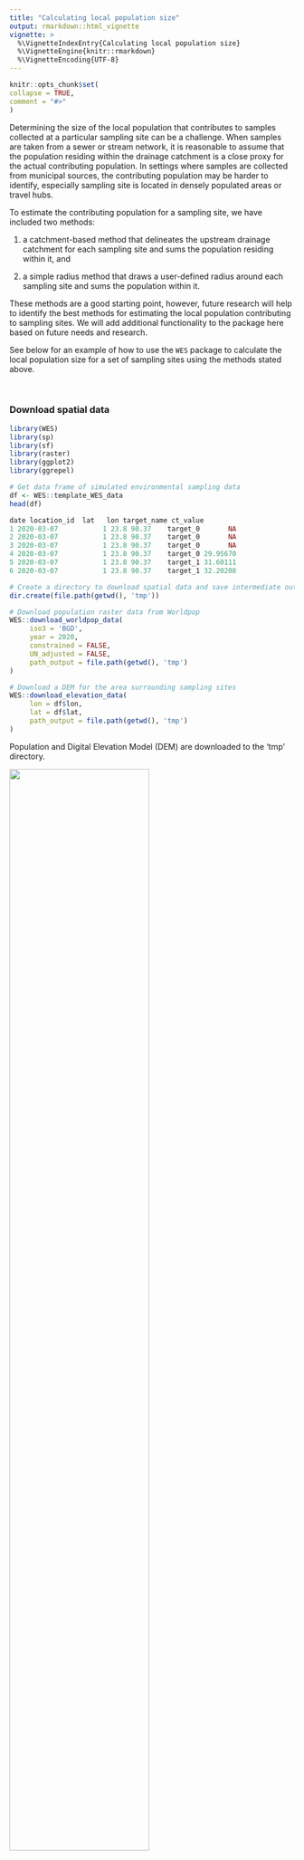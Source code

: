 ```yaml
---
title: "Calculating local population size"
output: rmarkdown::html_vignette
vignette: >
  %\VignetteIndexEntry{Calculating local population size}
  %\VignetteEngine{knitr::rmarkdown}
  %\VignetteEncoding{UTF-8}
---
```

  
```r
knitr::opts_chunk$set(
collapse = TRUE,
comment = "#>"
)
```

Determining the size of the local population that contributes to samples collected at a particular sampling site can be a challenge. When samples are taken from a sewer or stream network, it is reasonable to assume that the population residing within the drainage catchment is a close proxy for the actual contributing population. In settings where samples are collected from municipal sources, the contributing population may be harder to identify, especially sampling site is located in densely populated areas or travel hubs. 

To estimate the contributing population for a sampling site, we have included two methods: 

1) a catchment-based method that delineates the upstream drainage catchment for each sampling site and sums the population residing within it, and

2) a simple radius method that draws a user-defined radius around each sampling site and sums the population within it. 

These methods are a good starting point, however, future research will help to identify the best methods for estimating the local population contributing to sampling sites. We will add additional functionality to the package here based on future needs and research. 

See below for an example of how to use the `WES` package to calculate the local population size for a set of sampling sites using the methods stated above.

\

### Download spatial data
``` r
library(WES)
library(sp)
library(sf)
library(raster)
library(ggplot2)
library(ggrepel)
```

``` r
# Get data frame of simulated environmental sampling data
df <- WES::template_WES_data
head(df)

date location_id  lat   lon target_name ct_value
1 2020-03-07           1 23.8 90.37    target_0       NA
2 2020-03-07           1 23.8 90.37    target_0       NA
3 2020-03-07           1 23.8 90.37    target_0       NA
4 2020-03-07           1 23.8 90.37    target_0 29.95670
5 2020-03-07           1 23.8 90.37    target_1 31.60111
6 2020-03-07           1 23.8 90.37    target_1 32.20208

# Create a directory to download spatial data and save intermediate output
dir.create(file.path(getwd(), 'tmp'))

# Download population raster data from Worldpop
WES::download_worldpop_data(
     iso3 = 'BGD',
     year = 2020,
     constrained = FALSE,
     UN_adjusted = FALSE,
     path_output = file.path(getwd(), 'tmp')
)

# Download a DEM for the area surrounding sampling sites
WES::download_elevation_data(
     lon = df$lon,
     lat = df$lat,
     path_output = file.path(getwd(), 'tmp')
)
```

Population and Digital Elevation Model (DEM) are downloaded to the 'tmp' directory.

![](../man/figures/dir_download.png){width=70%}

\

### Calculate local population
``` r
# Delineate drainage catchments and calculate the population size within them
pop_catchment <- WES::get_population_catchment(
     lon = df$lon,
     lat = df$lat,
     path_pop_raster = file.path(getwd(), 'tmp/bgd_ppp_2020.tif'),
     path_dem_raster = file.path(getwd(), 'tmp/dem.tif'),
     path_stream_shp = NULL,
     path_output = file.path(getwd(), 'tmp')
)

pop_catchment

lon   lat catchment_area_km2 population_catchment
1 90.37 23.80              712.2                69635
2 90.38 23.80               31.0                 2834
3 90.37 23.81                5.2                  279

pop_radius <- WES::get_population_radius(
     lon = df$lon,
     lat = df$lat,
     radius = 300,
     path_pop_raster = file.path(getwd(), 'tmp/bgd_ppp_2020.tif'),
     path_output = file.path(getwd(), 'tmp')
)

pop_radius

    lon   lat population_radius_300
1 90.37 23.80                 62868
2 90.38 23.80                 38588
3 90.37 23.81                 21450

# Merge with environmental sampling data
result <- merge(df, pop_catchment, by=c('lon', 'lat'), all.x=T)
result <- merge(result, pop_radius, by=c('lon', 'lat'), all.x=T)
head(result)

    lon  lat       date location_id target_name ct_value catchment_area_km2 population_catchment population_radius_300
1 90.37 23.8 2020-03-07           1    target_0       NA              712.2                69635                 62868
2 90.37 23.8 2020-03-07           1    target_0       NA              712.2                69635                 62868
3 90.37 23.8 2020-03-07           1    target_0       NA              712.2                69635                 62868
4 90.37 23.8 2020-03-07           1    target_0 29.95670              712.2                69635                 62868
5 90.37 23.8 2020-03-07           1    target_1 31.60111              712.2                69635                 62868
6 90.37 23.8 2020-03-07           1    target_1 32.20208              712.2                69635                 62868

```

The intermediate spatial data produced in the delineation of drainage catchments and calculation of population size are also saved to the 'tmp' output directory.

![](../man/figures/dir_output.png){width=70%}

\

### Plot results
These output data can be used for further analysis and visualization. Below is an example plot of the local population calculations shown above.

```r{eval=FALSE}
pts <- sp::SpatialPoints(data.frame(x=pop_catchment$lon, y=pop_catchment$lat), proj4string=sp::CRS("+proj=longlat +ellps=WGS84 +datum=WGS84 +no_defs"))

rast_dem <- raster::raster(file.path(getwd(), 'tmp/dem.tif'))
rast_pop <- raster::raster(file.path(getwd(), 'tmp/bgd_ppp_2020_crop.tif'))

shp_streams <- sf::st_read(file.path(getwd(), 'tmp/streams.shp'), quiet=TRUE, crs = "+proj=longlat +ellps=WGS84 +datum=WGS84 +no_defs")
shp_catchments <- sf::st_read(file.path(getwd(), 'tmp/catchments.shp'), quiet=TRUE)
shp_radius <- sf::st_read(file.path(getwd(), 'tmp/points_buffer_300.shp'), quiet=TRUE)


tmp <- raster::as.data.frame(rast_dem, xy=TRUE)
colnames(tmp)[3] <- 'dem'

plot_catchment <-
     ggplot2::ggplot() +
     geom_raster(data=tmp, aes(x=x, y=y, fill=dem)) +
     geom_sf(data=sf::st_as_sf(shp_streams), colour = "dodgerblue", fill = NA) +
     geom_sf(data=sf::st_as_sf(shp_catchments), colour = "green", fill = NA) +
     geom_point(data=pop_catchment, aes(x=lon, y=lat), pch=3, size=2, color='red') +
     ggrepel::geom_label_repel(data=pop_catchment, aes(x=lon, y=lat, label=catchment_area_km2)) +
     ggplot2::ggtitle('Catchment size (sq km)') +
     ggrepel::geom_label_repel(box.padding   = 0.5,
                               point.padding = 0.5,
                               segment.color = 'black',
                               segment.size = 0.25) +
     scale_fill_gradient(low="black", high="white") +
     coord_sf() +
     theme_void() +
     theme(plot.title = element_text(hjust = 0.5),
           legend.position='right',
           legend.title = element_blank(),
           legend.key.height=unit(40,'pt'),
           legend.key.width=unit(5,'pt'))




tmp <- raster::as.data.frame(rast_pop, xy=TRUE)
colnames(tmp)[3] <- 'pop'

plot_catchment_pop <-
     ggplot2::ggplot() +
     geom_raster(data=tmp, aes(x=x, y=y, fill=pop)) +
     geom_sf(data=sf::st_as_sf(shp_catchments), colour = "green", fill = NA) +
     geom_point(data=pop_catchment, aes(x=lon, y=lat), pch=3, size=2, color='red') +
     ggrepel::geom_label_repel(data=pop_catchment, aes(x=lon, y=lat, label=population_catchment)) +
     ggplot2::ggtitle('Population within catchment') +
     ggrepel::geom_label_repel(box.padding   = 0.5,
                               point.padding = 0.5,
                               segment.color = 'black',
                               segment.size = 0.25) +
     scale_fill_viridis_c(na.value='white', option='rocket') +
     coord_sf() +
     theme_void() +
     theme(plot.title = element_text(hjust = 0.5),
           legend.position='right',
           legend.title = element_blank(),
           legend.key.height=unit(40,'pt'),
           legend.key.width=unit(5,'pt'))


tmp <- raster::as.data.frame(rast_pop, xy=TRUE)
colnames(tmp)[3] <- 'pop'

plot_radius_pop <-
     ggplot2::ggplot() +
     geom_raster(data=tmp, aes(x=x, y=y, fill=pop)) +
     geom_sf(data=sf::st_as_sf(shp_radius), colour = "green", fill = NA) +
     geom_point(data=pop_catchment, aes(x=lon, y=lat), pch=3, size=2, color='red') +
     ggrepel::geom_label_repel(data=pop_radius, aes(x=lon, y=lat, label=population_radius_300)) +
     ggplot2::ggtitle('Population within radius (300m)') +
     ggrepel::geom_label_repel(box.padding   = 0.5,
                               point.padding = 0.5,
                               segment.color = 'black',
                               segment.size = 0.25) +
     scale_fill_viridis_c(na.value='white', option='rocket') +
     coord_sf() +
     theme_void() +
     theme(plot.title = element_text(hjust = 0.5),
           legend.position='right',
           legend.title = element_blank(),
           legend.key.height=unit(40,'pt'),
           legend.key.width=unit(5,'pt'))


gridExtra::grid.arrange(plot_catchment, plot_catchment_pop, plot_radius_pop, ncol=3)
```

![](../man/figures/map_output.png){width=160%}
